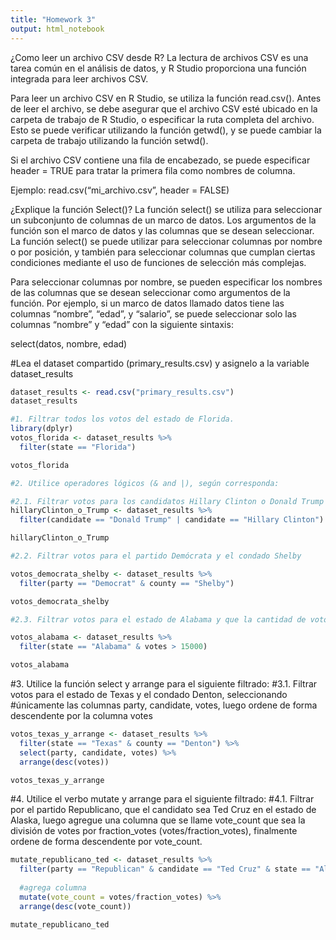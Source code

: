```yaml
---
title: "Homework 3"
output: html_notebook
---
```



¿Como leer un archivo CSV desde R?
La lectura de archivos CSV es una tarea común en el análisis de datos, y R Studio proporciona una función integrada para leer archivos CSV.

Para leer un archivo CSV en R Studio, se utiliza la función read.csv(). Antes de leer el archivo, se debe asegurar que el archivo CSV esté ubicado en la carpeta de trabajo de R Studio, o especificar la ruta completa del archivo. Esto se puede verificar utilizando la función getwd(), y se puede cambiar la carpeta de trabajo utilizando la función setwd().

Si el archivo CSV contiene una fila de encabezado, se puede especificar header = TRUE para tratar la primera fila como nombres de columna.

Ejemplo: 
read.csv("mi_archivo.csv", header = FALSE)

¿Explique la función Select()?
La función select() se utiliza para seleccionar un subconjunto de columnas de un marco de datos. Los argumentos de la función son el marco de datos y las columnas que se desean seleccionar. La función select() se puede utilizar para seleccionar columnas por nombre o por posición, y también para seleccionar columnas que cumplan ciertas condiciones mediante el uso de funciones de selección más complejas.

Para seleccionar columnas por nombre, se pueden especificar los nombres de las columnas que se desean seleccionar como argumentos de la función. Por ejemplo, si un marco de datos llamado datos tiene las columnas "nombre", "edad", y "salario", se puede seleccionar solo las columnas "nombre" y "edad" con la siguiente sintaxis:

select(datos, nombre, edad)

#Lea el dataset compartido (primary_results.csv) y asignelo a la variable dataset_results

```r
dataset_results <- read.csv("primary_results.csv")
dataset_results

#1. Filtrar todos los votos del estado de Florida.
library(dplyr)
votos_florida <- dataset_results %>%
  filter(state == "Florida")

votos_florida

#2. Utilice operadores lógicos (& and |), según corresponda:

#2.1. Filtrar votos para los candidatos Hillary Clinton o Donald Trump
hillaryClinton_o_Trump <- dataset_results %>%
  filter(candidate == "Donald Trump" | candidate == "Hillary Clinton")

hillaryClinton_o_Trump

#2.2. Filtrar votos para el partido Demócrata y el condado Shelby

votos_democrata_shelby <- dataset_results %>%
  filter(party == "Democrat" & county == "Shelby")

votos_democrata_shelby

#2.3. Filtrar votos para el estado de Alabama y que la cantidad de votos sea mayor a 15000.

votos_alabama <- dataset_results %>%
  filter(state == "Alabama" & votes > 15000)

votos_alabama

```

#3. Utilice la función select y arrange para el siguiente filtrado:
#3.1. Filtrar votos para el estado de Texas y el condado Denton, seleccionando
#únicamente las columnas party, candidate, votes, luego ordene de forma descendente por la columna votes

```r
votos_texas_y_arrange <- dataset_results %>%
  filter(state == "Texas" & county == "Denton") %>%
  select(party, candidate, votes) %>%
  arrange(desc(votes))

votos_texas_y_arrange
```

#4. Utilice el verbo mutate y arrange para el siguiente filtrado:
#4.1. Filtrar por el partido Republicano, que el candidato sea Ted Cruz en el estado de Alaska, luego agregue una columna que se llame vote_count que sea la división de votes por fraction_votes (votes/fraction_votes), finalmente ordene de forma descendente por vote_count.

```r
mutate_republicano_ted <- dataset_results %>%
  filter(party == "Republican" & candidate == "Ted Cruz" & state == "Alaska") %>%
  
  #agrega columna
  mutate(vote_count = votes/fraction_votes) %>%
  arrange(desc(vote_count))

mutate_republicano_ted
```




